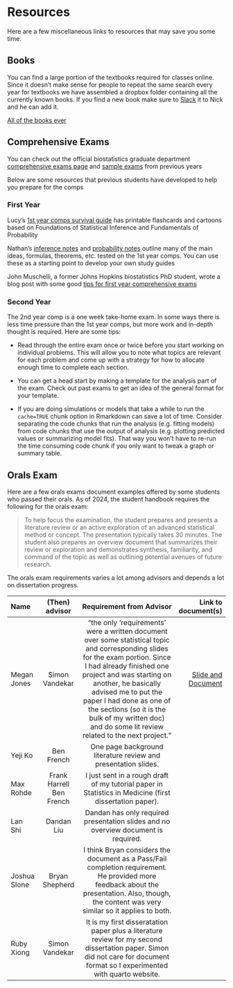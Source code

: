 # Resources {#resources}

Here are a few miscellaneous links to resources that may save you some time. 

## Books

You can find a large portion of the textbooks required for classes online. Since it doesn't make sense for people to repeat the same search every year for textbooks we have assembled a dropbox folder containing all the currently known books. If you find a new book make sure to [Slack](https://biostats.slack.com) it to Nick and he can add it. 

[All of the books ever](https://www.dropbox.com/sh/mea9q94nletfsdy/AACD5QC_-RZKfBakR6qSXVrSa?dl=0)

## Comprehensive Exams 

You can check out the official biostatistics graduate department [comprehensive exams page](https://www.vanderbilt.edu/biostatistics-graduate/current-program/comprehensive-examinations/) and [sample exams](https://www.vanderbilt.edu//biostatistics-graduate/current-program/comprehensive-examinations/sample-exams/) from previous years

Below are some resources that previous students have developed to help you prepare for the comps

### First Year

Lucy's [1st year comps survival guide](https://github.com/LucyMcGowan/comps-survival-guide) has printable flashcards and cartoons based on Foundations of Statistical Inference and Fundamentals of Probability

Nathan's [inference notes](figs/comp_inf_notes.pdf) and [probability notes](figs/comp_prob_notes.pdf) outline many of the main ideas, formulas, theorems, etc. tested on the 1st year comps. You can use these as a starting point to develop your own study guides

John Muschelli, a former Johns Hopkins biostatistics PhD student, wrote a blog post with some good [tips for first year comprehensive exams](https://hopstat.wordpress.com/2016/03/28/tips-for-first-year-comprehensive-exams/)

### Second Year

The 2nd year comp is a one week take-home exam. In some ways there is less time pressure than the 1st year comps, but more work and in-depth thought is required. Here are some tips:

* Read through the entire exam once or twice before you start working on individual problems. This will allow you to note what topics are relevant for each problem and come up with a strategy for how to allocate enough time to complete each section.

* You can get a head start by making a template for the analysis part of the exam. Check out past exams to get an idea of the general format for your template.

* If you are doing simulations or models that take a while to run the `cache=TRUE` chunk option in Rmarkdown can save a lot of time. Consider separating the code chunks that run the analysis (e.g. fitting models) from code chunks that use the output of analysis (e.g. plotting predicted values or summarizing model fits). That way you won't have to re-run the time consuming code chunk if you only want to tweak a graph or summary table.

## Orals Exam

Here are a few orals exams document examples offered by some students who passed their orals. As of 2024, the student handbook requires the following for the orals exam:

> To help focus the examination, the student prepares and presents a literature review or an active exploration of an advanced statistical method or concept. The presentation typically takes 30 minutes. The student also prepares an overview document that summarizes their review or exploration and demonstrates synthesis, familiarity, and command of the topic as well as outlining potential avenues of future research.

The orals exam requirements varies a lot among advisors and depends a lot on dissertation progress. 

-------------------------------------------------------------------------------------------------------- --------------------
Name              (Then) advisor        Requirement from Advisor                                          Link to document(s)
-------------- ----------------------- ----------------------------------------------------------------- --------------------
Megan Jones    Simon Vandekar           "the only 'requirements' were a written document over some        [Slide and Document](https://github.
                                        statistical topic and corresponding slides for the exam portion.  com/MeganTJ21/Orals/tree/main)
                                        Since I had already finished one project and was starting on 
                                        another, he basically advised me to put the paper I had done 
                                        as one of the sections (so it is the bulk of my written doc) 
                                        and do some lit review related to the next project."

Yeji Ko        Ben French               One page background literature review and presentation slides.

Max Rohde      Frank Harrell            I just sent in a rough draft of my tutorial paper in Statistics 
               Ben French               in Medicine (first dissertation paper).
               
Lan Shi        Dandan Liu               Dandan has only required presentation slides and no overview 
                                        document is required.

Joshua Slone   Bryan Shepherd           I think Bryan considers the document as a Pass/Fail completion 
                                        requirement. He provided more feedback about the presentation. 
                                        Also, though, the content was very similar so it applies to both.

Ruby Xiong     Simon Vandekar           It is my first disseratation paper plus a literature review for 
                                        my second dissertation paper. Simon did not care for document 
                                        format so I experimented with quarto website.
----------------------------------------------------------------------------------------------------------------------------------



